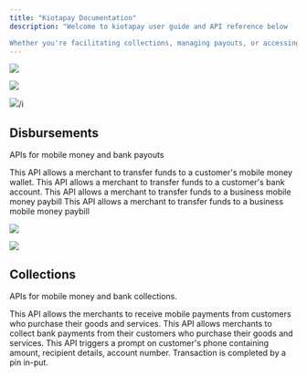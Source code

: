 ```yaml
---
title: "Kiotapay Documentation"
description: "Welcome to kiotapay user guide and API reference below

Whether you're facilitating collections, managing payouts, or accessing real-time transaction data, the Kiotapay API is designed to make integration easy and efficient."
---
```


![](/Agentwithalaptop.png)

![](/logo/kiota_logo.png)

![](/Agentwithalaptop.jpg)/i

## Disbursements

APIs for mobile money and bank payouts

<CardGroup cols={2}>
  <Card title="Mobile Money B2C" icon="sparkles">
    This API allows a merchant to transfer funds to a customer's mobile money wallet.
  </Card>

  <Card title="Bank Payouts" icon="sparkles">
    This API allows a merchant to transfer funds to a customer's bank account.
  </Card>

  <Card title="Mobile Money B2B Paybill" icon="sparkles">
    This API allows a merchant to transfer funds to a business mobile money paybill
  </Card>

  <Card title="Mobile Money B2B Till" icon="sparkles">
    This API allows a merchant to transfer funds to a business mobile money paybill
  </Card>
</CardGroup>

![](/Acouplewithcoffee.png)

![](/Acouplewithcoffee.jpg)

## **Collections**

APIs for mobile money and bank collections.

<CardGroup cols={2}>
  <Card title="Mobile Money C2B Paybill" icon="palette" href="https://mintlify.com/docs/settings/global">
    This API allows the merchants to receive mobile payments from customers who purchase their goods and services.
  </Card>

  <Card title="Bank Collections" icon="code" href="https://mintlify.com/docs/api-playground/openapi">
    This API allows merchants to collect bank payments from their customers who purchase their goods and services.
  </Card>

  <Card title="Mobile Money C2B STK Push" icon="stars" href="https://mintlify.com/customers">
    This API triggers a prompt on customer's phone containing amount, recipient details, account number. Transaction is completed by a pin in-put.
  </Card>
</CardGroup>